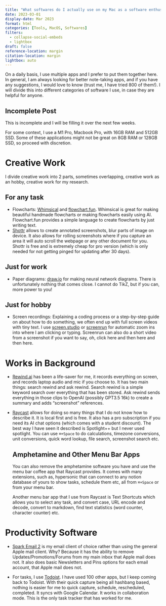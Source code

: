 ```yaml
---
title: "What softwares do I actually use on my Mac as a software enthusiast?"
date: 2023-03-01
display-date: Mar 2023
format: html
categories: [Tools, MacOS, Softwares]
filters:
  - collapse-social-embeds
  - lightbox
draft: false
reference-location: margin
citation-location: margin
lightbox: auto
---
```


On a daily basis, I use multiple apps and I prefer to put them together here. In general, I am always looking for better note-taking apps, and if you have any suggestions, I would love to know (trust me, I have tried 800 of them!). I will divide this into different categories of software I use, in case they are helpful for anyone.

::: callout-important
## Incomplete Post

This is incomplete and I will be filling it over the next few weeks.
:::

For some context, I use a M1 Pro, Macbook Pro, with 16GB RAM and 512GB SSD. Some of these applications might not be great on 8GB RAM or 128GB SSD, so proceed with discretion.

# Creative Work

I divide creative work into 2 parts, sometimes overlapping, creative work as an hobby, creative work for my research.

## For any task

-   Flowcharts: [Whimsical](https://whimsical.com/) and [flowchart.fun](flowchart.fun). Whimsical is great for making beautiful handmade flowcharts or making flowcharts easily using AI. Flowchart.fun provides a simple language to create flowcharts by just writing text.
-   [Shottr](https://shottr.cc/) allows to create annotated screenshots, blur parts of image on device. It also allows for rolling screenshots where if you capture an area it will auto scroll the webpage or any other document for you. Shottr is free and is extremely cheap for pro version (which is only needed for not getting pinged for updating after 30 days).

## Just for work

-   Paper diagrams: [draw.io](draw.io) for making neural network diagrams. There is unfortunately nothing that comes close. I cannot do TikZ, but if you can, more power to you!

## Just for hobby

-   Screen recordings: Explaining a coding process or a step-by-step guide on about how to do something, we often end up with full screen videos with tiny text. I use [screen.studio](screen.studio) or [screenrun](https://screenrun.app/) for automatic zoom ins into where I am clicking or typing. Screenrun can also do a short video from a screenshot if you want to say, oh, click here and then here and then here.

# Works in Background

-   [Rewind.ai](Rewind.ai) has been a life-saver for me, it records everything on screen, and records laptop audio and mic if you choose to. It has two main things: search rewind and ask rewind. Search rewind is a simple keyword search over everything that has been stored. Ask rewind sends everything in those clips to OpenAI (possibly GPT3.5 16k) to create a summary and adds "screenshot" references.

-   [Raycast](https://www.raycast.com/) allows for doing so many things that I do not know how to describe it. It is local first and is free. It also has a pro subscription if you need its AI chat options (which comes with a student discount). The best way I have seen it described is Spotlight++ but I never used spotlight. You can use `⌘+Space` to do calculations, timezone conversions, unit conversions, quick word lookup, file search, screenshot search etc.

    ::: callout-tip
    ## Amphetamine and Other Menu Bar Apps

    You can also remove the amphetamine software you have and use the menu bar coffee app that Raycast provides. It comes with many extensions, such as, hypersonic that can connect to any notion database of yours to show tasks, schedule them etc, all from `⌘+Space` or from your menu bar.

    Another menu bar app that I use from Raycast is Text Shortcuts which allows you to select any task, and convert case, URL encode and decode, convert to markdown, find text statistics (word counter, character counter) etc.
    :::

# Productivity Software

-   [Spark Email 2](https://sparkmailapp.com/spark2) is my email client of choice rather than using the general Apple mail client. Why? Because it has the ability to remove Updates/Promotions/Forums from my main inbox that Apple mail does not. It also does basic Newsletters and Pins options for each email account, that Apple mail does not.

-   For tasks, I use [Todoist](https://todoist.com/). I have used 100 other apps, but I keep coming back to Todoist. With their quick capture being all hashbang based, nothing is easier for me to quick capture, schedule, rescheduled, completed. It syncs with Google Calendar. It works in collaboration mode. This is the only task tracker that has worked for me.